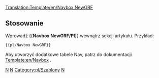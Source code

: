 <noinclude>[[Translation:Template/en/Navbox NewGRF]]</noinclude><noinclude></noinclude>{{en/Navbox|navbar = off
|state = off

|name  = NewGRF
|group1 = NewGRF
|list1  = {{en/nowrap begin}} [[pl/Manual/NewGRF|Ogólna Dokumentacja]] <!--[[NewGRF Documentation]]
                 -->{{en/·w}} [[pl/Funkcje NewGRF|Features]] <!--
                 -->{{en/·w}} [[pl/NewGRF DO ZROBIENIA|ToDo list]] <!--
                 -->{{en/·w}} [[pl/Manual/NewGRF|Ustawienia]] <!--
                 -->{{en/·w}} [[en/Community/NewGRF/NewGRF List|List of working NewGRF]] <!--
                 -->{{en/·w}} [[pl/Archive/Lists/Zestawy NewGRF|Lista Set`ów NewGRF]]<!--
                 -->{{en/·w}} [[pl/Archive/Community/FAQ NewGRF|FAQ]] {{en/nowrap end}}
}}
<noinclude>
==Stosowanie==
Wprowadź <nowiki>{{</nowiki>'''Navbox NewGRF/Pl'''<nowiki>}}</nowiki> wewnątrz sekcji artykułu. Przykład:
<pre>{{pl/Navbox NewGRF}}</pre>

Aby utworzyć dodatkowe tabele Nav, patrz do dokumentacji [[Template:en/Navbox]] .
[[Category:en/Templates|N]][[Category:en/Navigation|N]] [[Category:pl/Szablony]][[Category:pl/Nawigacji|N]]
</noinclude>